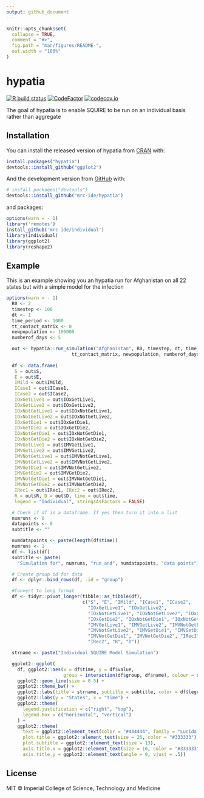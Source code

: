 ```yaml
---
output: github_document
---
```


<!-- README.md is generated from README.Rmd. Please edit that file -->

```r
knitr::opts_chunk$set(
  collapse = TRUE,
  comment = "#>",
  fig.path = "man/figures/README-",
  out.width = "100%"
)
```

# hypatia

<!-- badges: start -->
[![R build status](https://github.com/mrc-ide/hypatia/workflows/R-CMD-check/badge.svg)](https://github.com/mrc-ide/hypatia/actions)
[![CodeFactor](https://www.codefactor.io/repository/github/mrc-ide/hypatia/badge)](https://www.codefactor.io/repository/github/mrc-ide/hypatia)
[![codecov.io](https://codecov.io/github/mrc-ide/hypatia/coverage.svg?branch=main)](https://codecov.io/github/mrc-ide/hypatia?branch=main)
<!-- badges: end -->

The goal of hypatia is to enable SQUIRE to be run on an individual basis rather than aggregate

## Installation

You can install the released version of hypatia from [CRAN](https://CRAN.R-project.org) with:

``` r
install.packages("hypatia")
devtools::install_github("ggplot2")
```

And the development version from [GitHub](https://github.com/) with:

``` r
# install.packages("devtools")
devtools::install_github("mrc-ide/hypatia")
```

and packages:

``` r
options(warn = - 1) 
library('remotes')
install_github('mrc-ide/individual')
library(individual)
library(ggplot2)
library(reshape2)
```

## Example
This is an example showing you an hypatia run for Afghanistan on all 22 states but
with a simple model for the infection

```r
options(warn = - 1) 
  R0 <- 2
  timestep <- 100
  dt <- 1
  time_period <- 1000
  tt_contact_matrix <- 0
  newpopulation <- 100000
  numberof_days <- 5

  out <- hypatia::run_simulation("Afghanistan", R0, timestep, dt, time_period,
                        tt_contact_matrix, newpopulation, numberof_days)
  
  df <- data.frame(
   S = out$S,
   E = out$E,
   IMild = out$IMild,
   ICase1 = out$ICase1,
   ICase2 = out$ICase2,
   IOxGetLive1 = out$IOxGetLive1,
   IOxGetLive2 = out$IOxGetLive2,
   IOxNotGetLive1 = out$IOxNotGetLive1,
   IOxNotGetLive2 = out$IOxNotGetLive2,
   IOxGetDie1 = out$IOxGetDie1,
   IOxGetDie2 = out$IOxGetDie2,
   IOxNotGetDie1 = out$IOxNotGetDie1,
   IOxNotGetDie2 = out$IOxNotGetDie2,
   IMVGetLive1 = out$IMVGetLive1,
   IMVGetLive2 = out$IMVGetLive2,
   IMVNotGetLive1 = out$IMVNotGetLive1,
   IMVNotGetLive2 = out$IMVNotGetLive2,
   IMVGetDie1 = out$IMVNotGetLive2,
   IMVGetDie2 = out$IMVGetDie2,
   IMVNotGetDie1 = out$IMVNotGetDie1,
   IMVNotGetDie2 = out$IMVNotGetDie2,
   IRec1 = out$IRec1, IRec2 = out$IRec2,
   R = out$R, D = out$D, time = out$time,
   legend = "Individual", stringsAsFactors = FALSE)

  # Check if df is a dataframe. If yes then turn it into a list
  numruns <- 0
  datapoints <- 0
  subtitle <- ""

  numdatapoints <- paste(length(df$time))
  numruns <- 1
  df <- list(df)
  subtitle <- paste(
    "Simulation for", numruns, "run and", numdatapoints, "data points")

  # Create group id for data
  df <- dplyr::bind_rows(df, .id = "group")

  #Convert to long format
  df <- tidyr::pivot_longer(tibble::as_tibble(df),
                            c("S", "E", "IMild", "ICase1", "ICase2",
                              "IOxGetLive1", "IOxGetLive2",
                              "IOxNotGetLive1", "IOxNotGetLive2", "IOxGetDie1",
                              "IOxGetDie2", "IOxNotGetDie1", "IOxNotGetDie2",
                              "IMVGetLive1", "IMVGetLive2", "IMVNotGetLive1",
                              "IMVNotGetLive2", "IMVGetDie1", "IMVGetDie2",
                              "IMVNotGetDie1", "IMVNotGetDie2", "IRec1",
                              "IRec2", "R", "D"))

  strname <- paste("Individual SQUIRE Model Simulation")

  ggplot2::ggplot(
    df, ggplot2::aes(x = df$time, y = df$value,
                     group = interaction(df$group, df$name), colour = df$name)) +
    ggplot2::geom_line(size = 0.5) +
    ggplot2::theme_bw() +
    ggplot2::labs(title = strname, subtitle = subtitle, color = df$legend) +
    ggplot2::labs(y = "States", x = "time") +
    ggplot2::theme(
      legend.justification = c("right", "top"),
      legend.box = c("horizontal", "vertical")
    ) +
    ggplot2::theme(
      text = ggplot2::element_text(color = "#444444", family = "Lucida Bright"),
      plot.title = ggplot2::element_text(size = 26, color = "#333333"),
      plot.subtitle = ggplot2::element_text(size = 13),
      axis.title.x = ggplot2::element_text(size = 16, color = "#333333"),
      axis.title.y = ggplot2::element_text(angle = 0, vjust = .5))

```

## License

MIT © Imperial College of Science, Technology and Medicine
